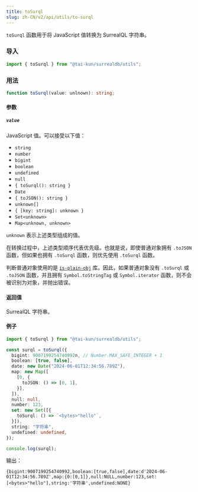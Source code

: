 ```yaml
---
title: toSurql
slug: zh-CN/v2/api/utils/to-surql
---
```


`toSurql` 函数用于将 JavaScript 值转换为 SurrealQL 字符串。

### 导入

```ts
import { toSurql } from "@tai-kun/surrealdb/utils";
```

### 用法

```ts
function toSurql(value: unlnown): string;
```

#### 参数

##### `value`

JavaScript 值。可以接受以下值：

- `string`
- `number`
- `bigint`
- `boolean`
- `undefined`
- `null`
- `{ toSurql(): string }`
- `Date`
- `{ toJSON(): string }`
- `unknown[]`
- `{ [key: string]: unknown }`
- `Set<unknown>`
- `Map<unknown, unknown>`

`unknown` 表示上述类型组成的值。

在转换过程中，上述类型顺序代表优先级。也就是说，即使普通对象拥有 `.toJSON` 函数，但如果也拥有 `.toSurql` 函数，则优先使用 `.toSurql` 函数。

判断普通对象使用的是 [`is-plain-obj`](https://github.com/sindresorhus/is-plain-obj) 库。因此，如果普通对象没有 `.toSurql` 或 `.toJSON` 函数，并且拥有 `Symbol.toStringTag` 或 `Symbol.iterator` 函数，则不会被识别为对象，并抛出错误。

#### 返回值

SurrealQL 字符串。

#### 例子

```ts
import { toSurql } from "@tai-kun/surrealdb/utils";

const surql = toSurql({
  bigint: 9007199254740992n, // Number.MAX_SAFE_INTEGER + 1
  boolean: [true, false],
  date: new Date("2024-06-01T12:34:56.789Z"),
  map: new Map([
    [0, {
      toJSON: () => [0, 1],
    }],
  ]),
  null: null,
  number: 123,
  set: new Set([{
    toSurql: () => `<bytes>"hello"`,
  }]),
  string: "字符串",
  undefined: undefined,
});

console.log(surql);
```

输出：

```text
{bigint:9007199254740992,boolean:[true,false],date:d'2024-06-01T12:34:56.789Z',map:{0:[0,1]},null:NULL,number:123,set:[<bytes>"hello"],string:'字符串',undefined:NONE}
```
